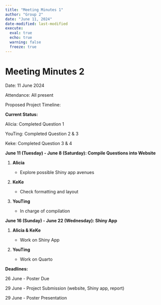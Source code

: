 ```yaml
---
title: "Meeting Minutes 1"
author: "Group 2"
date: "June 11, 2024"
date-modified: last-modified
execute: 
  eval: true
  echo: true
  warning: false
  freeze: true
---
```


# Meeting Minutes 2

Date: 11 June 2024

Attendance: All present

Proposed Project Timeline:

**Current Status:**

Alicia: Completed Question 1

YouTing: Completed Question 2 & 3

Keke: Completed Question 3 & 4

**June 11 (Tuesday) - June 8 (Saturday): Compile Questions into Website**

1.  **Alicia**

    -   Explore possible Shiny app avenues

2.  **KeKe**

    -   Check formatting and layout

3.  **YouTing**

    -   In charge of compilation

**June 16 (Sunday) - June 22 (Wednesday): Shiny App**

1.  **Alicia & KeKe**

    -   Work on Shiny App

2.  **YouTing**

    -   Work on Quarto

**Deadlines:**

26 June - Poster Due

29 June - Project Submission (website, Shiny app, report)

29 June - Poster Presentation
